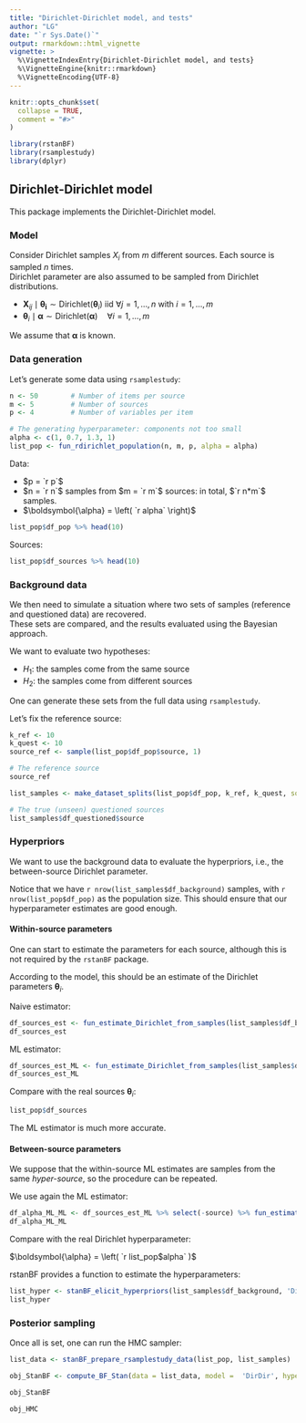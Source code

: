 ```yaml
---
title: "Dirichlet-Dirichlet model, and tests"
author: "LG"
date: "`r Sys.Date()`"
output: rmarkdown::html_vignette
vignette: >
  %\VignetteIndexEntry{Dirichlet-Dirichlet model, and tests}
  %\VignetteEngine{knitr::rmarkdown}
  %\VignetteEncoding{UTF-8}
---
```

\newcommand{\hr}[1]{{#1}_{\text{ref}}}
\newcommand{\hq}[1]{{#1}_{\text{quest}}}
\newcommand{\hrq}[1]{{#1}_{\text{ref,quest}}}
\renewcommand{\vec}[1]{\boldsymbol{#1}}
\newcommand{\tot}[1]{\overline{#1}}
\newcommand{\simiid}{\overset{iid}{~\sim~}}
\newcommand{\BF}{\mathrm{BF}} 
\newcommand{\indep}{~\perp\!\!\!\perp~}
\newcommand{\EE}{\mathop{\mathbb{E}}}
\newcommand{\Var}{\mathop{\mathrm{Var}}}
\newcommand{\dirichlet}[1]{\text{Dirichlet}{(#1)}}

```r
knitr::opts_chunk$set(
  collapse = TRUE,
  comment = "#>"
)
```

```r
library(rstanBF)
library(rsamplestudy)
library(dplyr)
```


## Dirichlet-Dirichlet model

This package implements the Dirichlet-Dirichlet model.   

### Model

Consider Dirichlet samples $X_i$ from $m$ different sources. Each source is sampled $n$ times.   
Dirichlet parameter are also assumed to be sampled from Dirichlet distributions.

- $\vec{X}_{ij} \mid \vec{\theta_i} \sim \dirichlet{\vec{\theta}_i}$ iid $\forall j = 1, \ldots, n$ with $i = 1, \ldots, m$
- $\vec{\theta}_i \mid \vec{\alpha} \sim \dirichlet{\vec{\alpha}} \quad \forall i = 1, \ldots, m$

We assume that $\vec{\alpha}$ is known.

### Data generation

Let's generate some data using `rsamplestudy`:

```r
n <- 50        # Number of items per source
m <- 5         # Number of sources
p <- 4         # Number of variables per item

# The generating hyperparameter: components not too small
alpha <- c(1, 0.7, 1.3, 1)   
list_pop <- fun_rdirichlet_population(n, m, p, alpha = alpha)
```


Data:

- $p = `r p`$ 
- $n = `r n`$ samples from $m = `r m`$ sources: in total, $`r n*m`$ samples.
- $\vec{\alpha} = \left( `r alpha` \right)$

```r
list_pop$df_pop %>% head(10)
```

Sources:

```r
list_pop$df_sources %>% head(10)
```

### Background data

We then need to simulate a situation where two sets of samples (reference and questioned data) are recovered.    
These sets are compared, and the results evaluated using the Bayesian approach.

We want to evaluate two hypotheses: 

- $H_1$: the samples come from the same source
- $H_2$: the samples come from different sources

One can generate these sets from the full data using `rsamplestudy`.

Let's fix the reference source: 

```r
k_ref <- 10
k_quest <- 10
source_ref <- sample(list_pop$df_pop$source, 1)

# The reference source
source_ref
```

```r
list_samples <- make_dataset_splits(list_pop$df_pop, k_ref, k_quest, source_ref = source_ref)

# The true (unseen) questioned sources
list_samples$df_questioned$source
```

### Hyperpriors

We want to use the background data to evaluate the hyperpriors, i.e., the between-source Dirichlet parameter.   

Notice that we have `r nrow(list_samples$df_background)` samples, with  `r nrow(list_pop$df_pop)` as the population size.
This should ensure that our hyperparameter estimates are good enough.

#### Within-source parameters

One can start to estimate the parameters for each source, although this is not required by the `rstanBF` package.

According to the model, this should be an estimate of the Dirichlet parameters $\vec{\theta}_i$.

Naive estimator:

```r
df_sources_est <- fun_estimate_Dirichlet_from_samples(list_samples$df_background, use = 'naive')
df_sources_est
```

ML estimator:

```r
df_sources_est_ML <- fun_estimate_Dirichlet_from_samples(list_samples$df_background, use = 'ML')
df_sources_est_ML
```


Compare with the real sources $\vec{\theta}_i$:
```r
list_pop$df_sources
```

The ML estimator is much more accurate.

#### Between-source parameters

We suppose that the within-source ML estimates are samples from the same *hyper-source*, so the procedure can be repeated.    

We use again the ML estimator:

```r
df_alpha_ML_ML <- df_sources_est_ML %>% select(-source) %>% fun_estimate_Dirichlet_from_single_source(use = 'ML')
df_alpha_ML_ML
```

Compare with the real Dirichlet hyperparameter:    

$\vec{\alpha} = \left( `r list_pop$alpha` \right)$


rstanBF provides a function to estimate the hyperparameters:

```r
list_hyper <- stanBF_elicit_hyperpriors(list_samples$df_background, 'DirDir', mode_hyperparameter = 'ML')
list_hyper
```

### Posterior sampling

Once all is set, one can run the HMC sampler:

```r
list_data <- stanBF_prepare_rsamplestudy_data(list_pop, list_samples)

obj_StanBF <- compute_BF_Stan(data = list_data, model =  'DirDir', hyperpriors = list_hyper)
```

```r
obj_StanBF
```

```r
obj_HMC
```

